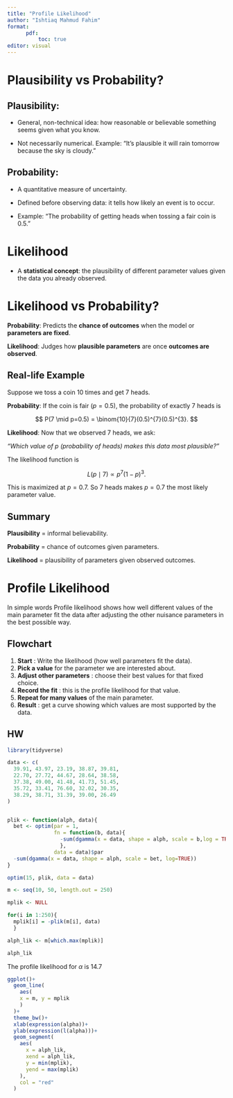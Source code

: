 ---
title: "Profile Likelihood"
author: "Ishtiaq Mahmud Fahim"
format: 
      pdf:
          toc: true 
editor: visual
---

\newpage

# Plausibility vs Probability?

## Plausibility:

-   General, non-technical idea: how reasonable or believable something seems given what you know.

-   Not necessarily numerical. Example: “It’s plausible it will rain tomorrow because the sky is cloudy.”

## Probability:

-   A quantitative measure of uncertainty.

-   Defined before observing data: it tells how likely an event is to occur.

-   Example: “The probability of getting heads when tossing a fair coin is 0.5.”

\newpage

# Likelihood

-   A **statistical concept**: the plausibility of different parameter values given the data you already observed.

# Likelihood vs Probability?

**Probability**: Predicts the **chance of outcomes** when the model or **parameters are fixed**.

**Likelihood**: Judges how **plausible parameters** are once **outcomes are observed**.

## Real-life Example

Suppose we toss a coin 10 times and get 7 heads.

**Probability**: If the coin is fair ($p=0.5$), the probability of exactly 7 heads is

$$
  P(7 \mid p=0.5) = \binom{10}{7}(0.5)^{7}(0.5)^{3}.
  $$

**Likelihood**: Now that we observed 7 heads, we ask:

*“Which value of $p$ (probability of heads) makes this data most plausible?”*

The likelihood function is

$$
  L(p \mid 7) \propto p^{7}(1-p)^{3}.
  $$

This is maximized at $p=0.7$. So 7 heads makes $p=0.7$ the most likely parameter value.

## Summary

**Plausibility** = informal believability.

**Probability** = chance of outcomes given parameters.

**Likelihood** = plausibility of parameters given observed outcomes.

\newpage

# Profile Likelihood

In simple words Profile likelihood shows how well different values of the main parameter fit the data after adjusting the other nuisance parameters in the best possible way.

## Flowchart

1.  **Start** : Write the likelihood (how well parameters fit the data).
2.  **Pick a value** for the parameter we are interested about.
3.  **Adjust other parameters** : choose their best values for that fixed choice.
4.  **Record the fit** : this is the profile likelihood for that value.
5.  **Repeat for many values** of the main parameter.
6.  **Result** : get a curve showing which values are most supported by the data.

\newpage

## HW

```{r, warning=F,message=F}

library(tidyverse)

data <- c(
  39.91, 43.97, 23.19, 38.87, 39.81,
  22.70, 27.72, 44.67, 28.64, 38.58,
  37.38, 49.00, 41.48, 41.73, 51.45,
  35.72, 33.41, 76.60, 32.02, 30.35,
  38.29, 38.71, 31.39, 39.00, 26.49
)


plik <- function(alph, data){
  bet <- optim(par = 1,
               fn = function(b, data){
                 -sum(dgamma(x = data, shape = alph, scale = b,log = TRUE))
                 },
               data = data)$par
  -sum(dgamma(x = data, shape = alph, scale = bet, log=TRUE))
}

optim(15, plik, data = data)

```

\newpage

```{r,message=F,warning=F}

m <- seq(10, 50, length.out = 250)

mplik <- NULL

for(i in 1:250){
  mplik[i] = -plik(m[i], data)
  }

alph_lik <- m[which.max(mplik)]

alph_lik

```

The profile likelihood for $\alpha$ is $14.7$

\newpage

```{r,warning=FALSE,message=FALSE}

ggplot()+
  geom_line(
    aes(
    x = m, y = mplik
    )
  )+
  theme_bw()+
  xlab(expression(alpha))+ 
  ylab(expression(l(alpha)))+
  geom_segment(
    aes(
      x = alph_lik,
      xend = alph_lik,
      y = min(mplik),
      yend = max(mplik)
    ),
    col = "red"
  )

```
